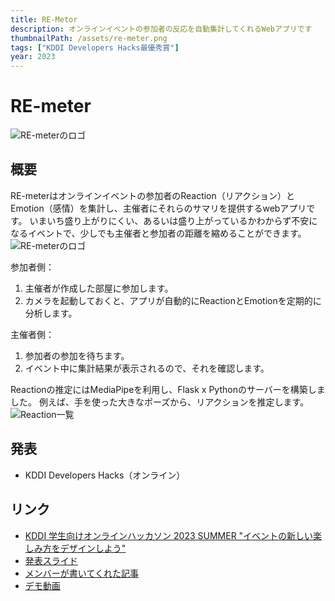 ```yaml
---
title: RE-Metor
description: オンラインイベントの参加者の反応を自動集計してくれるWebアプリです
thumbnailPath: /assets/re-meter.png
tags: ["KDDI Developers Hacks最優秀賞"]
year: 2023
---
```


# RE-meter

![RE-meterのロゴ](https://i.gyazo.com/9dd29d8c067f7ef96fdc8decdead8647.png)

## 概要

RE-meterはオンラインイベントの参加者のReaction（リアクション）とEmotion（感情）を集計し、主催者にそれらのサマリを提供するwebアプリです。
いまいち盛り上がりにくい、あるいは盛り上がっているかわからず不安になるイベントで、少しでも主催者と参加者の距離を縮めることができます。![RE-meterのロゴ](https://i.gyazo.com/9dd29d8c067f7ef96fdc8decdead8647.png)

参加者側：
1. 主催者が作成した部屋に参加します。
2. カメラを起動しておくと、アプリが自動的にReactionとEmotionを定期的に分析します。

主催者側：
1. 参加者の参加を待ちます。
2. イベント中に集計結果が表示されるので、それを確認します。

Reactionの推定にはMediaPipeを利用し、Flask x Pythonのサーバーを構築しました。
例えば、手を使った大きなポーズから、リアクションを推定します。
![Reaction一覧](https://i.gyazo.com/thumb/1000/4e8dca2174e90e1568e60a61738d3926-png.jpg)

## 発表
- KDDI Developers Hacks（オンライン）

## リンク
- [KDDI 学生向けオンラインハッカソン 2023 SUMMER "イベントの新しい楽しみ方をデザインしよう"](https://techplay.jp/event/905493)
- [発表スライド](https://docs.google.com/presentation/d/1z7DszrXR6g7GRRNQkVC-x7pBmTdnPGhdE67NKHXVNqY/edit?usp=sharing)
- [メンバーが書いてくれた記事](https://qiita.com/tamagoage/items/5d9f7fefa0c701f67ca5)
- [デモ動画](https://www.youtube.com/watch?v=kA30jxaOD34&ab_channel=KakeRskwa)

